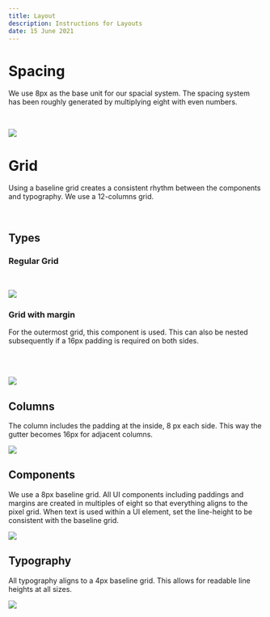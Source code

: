 ```yaml
---
title: Layout
description: Instructions for Layouts
date: 15 June 2021
---
```


# Spacing

We use 8px as the base unit for our spacial system. The spacing system has been roughly generated by multiplying eight with even numbers.

<Message
  appearance='info'
  description='12px is an outlier to the rule. This special padding amount allows for better alignment of stacked items while giving elements enough room to breathe.'
/>

<br />

![](./images/spacing.png)

# Grid

Using a baseline grid creates a consistent rhythm between the components and typography. We use a 12-columns grid.

<br />

## Types

### Regular Grid

<Card shadow='none'>
  <Table
    showMenu={false}
    data={[
      {
        property: 'Left Padding',
        value: '8px',
      },
      {
        property: 'Right Padding',
        value: '8px',
      },
      {
        property: 'Gutter',
        value: '16px',
      },
    ]}
    schema={[
      {
        name: 'property',
        displayName: 'Property',
        width: '40%',
        sorting: false,
        separator: true,
      },
      {
        name: 'value',
        displayName: 'Value',
        width: '30%',
        sorting: false,
        separator: true,
      },
    ]}
    withHeader={false}
  />
</Card>

<br />

![](./images/grid-layout.jpeg)

### Grid with margin

For the outermost grid, this component is used. This can
also be nested subsequently if a 16px padding is required
on both sides.

<Card shadow='none'>
  <Table
    showMenu={false}
    data={[
      {
        property: 'Left Padding',
        value: '8 + 8px',
      },
      {
        property: 'Right Padding',
        value: '8 + 8px',
      },
      {
        property: 'Gutter',
        value: '16px',
      },
    ]}
    schema={[
      {
        name: 'property',
        displayName: 'Property',
        width: '40%',
        sorting: false,
        separator: true,
      },
      {
        name: 'value',
        displayName: 'Value',
        width: '30%',
        sorting: false,
        separator: true,
      },
    ]}
    withHeader={false}
  />
</Card>

<br />

![](./images/grid-margin.jpeg)

## Columns

The column includes the padding at the inside, 8 px each side. This way the gutter becomes 16px for adjacent columns.

![](./images/grid-column.jpeg)

## Components

We use a 8px baseline grid. All UI components including paddings and margins are created in multiples of eight so that everything aligns to the pixel grid.
When text is used within a UI element, set the line-height to be consistent with the baseline grid.

![](./images/baseline-grid.png)

## Typography

All typography aligns to a 4px baseline grid. This allows for readable line heights at all sizes.

![](./images/typography.jpeg)
